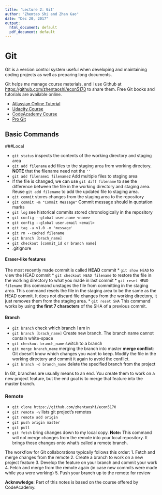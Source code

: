 ```yaml
---
title: 'Lecture 2: Git'
author: "Zhentao Shi and Zhan Gao"
date: "Dec 20, 2017"
output:
  html_document: default
  pdf_document: default
---
```



# Git

Git is a version control system useful when developing and maintaining
coding projects as well as preparing long documents.

Git helps me manage course materials, and I use Github at [https://github.com/zhentaoshi/econ5170](https://github.com/zhentaoshi/econ5170) to share them.
Free Git books and tutorials are available online.

* [Atlassian Online Tutorial](https://www.atlassian.com/git/tutorials)
* [Udacity Course](https://www.udacity.com/course/how-to-use-git-and-github--ud775)
* [CodeAcademy Course](https://www.codecademy.com/learn/learn-git)
* [Pro Git](http://git-scm.com/book/en/v2)

## Basic Commands

###Local

* `git status` inspects the contents of the working directory and staging area
* `git add filename` add files to the staging area from working directory. **NOTE** that the filename need not the `''`
* `git add filename1 filename2` Add multiple files to staging area
* If the file is changed, we can use `git diff filename` to see the difference between the file in the working directory and staging area. Reuse `git add filename` to add the updated file to staging area.
* `git commit` stores changes from the staging area to the repository
* `git commit -m "Commit Message"` Commit message should in quotation marks
* `git log` see historical commits stored chronologically in the repository
* `git config --global user.name <name>`
* `git config --global user.email <email>`
* `git tag -a v1.0 -m 'message'`
* `git rm --cached filename`
* `git branch [brach_name]`
* `git checkout [commit_id or branch name]`
* .gitignore

#### Eraser-like features

The most recently made commit is called **HEAD** commit
* `git show HEAD`  to view the HEAD commit
* `git checkout HEAD filename` to restore the file in the working directory to what you made in last commit
* `git reset HEAD filename` this command unstages the file from committing in the staging area. This command resets the file in the staging area to be the same as the HEAD commit. It does not discard file changes from the working directory, it just removes them from the staging area.
* `git reset SHA` This command works by using **the first 7 characters** of the SHA of a previous commit. 

#### Branch
* `git branch` check which branch I am in
* `git branch [brach_name]` Create new branch. The branch name cannot contain white-space
* `git checkout branch_name` switch to a branch
* `git merge branch_name` merging the branch into master
**merge conflict**: Git doesn't know which changes you want to keep. Modify the file in the working directory and commit it again to avoid the conflict.
* `git branch -d branch_name` delete the specified branch from the project

In Git, branches are usually means to an end. You create them to work on a new project feature, but the end goal is to merge that feature into the master branch.

### Remote
* `git clone https://github.com/zhentaoshi/econ5170`
* `git remote -v` lists git project's remotes
* `git remote add origin`
* `git push origin master`
* `git pull`
* `git fetch` bring changes down to my local copy. **Note:** This command will not merge changes from the remote into your local repository. It brings those changes onto what's called a remote branch.


The workflow for Git collaborations typically follows this order:
1. Fetch and merge changes from the remote
2. Create a branch to work on a new project feature
3. Develop the feature on your branch and commit your work
4. Fetch and merge from the remote again (in case new commits were made while you were working)
5. Push your branch up to the remote for review

**Acknowledge**: Part of this notes is based on the course offered by CodeAcademy.
